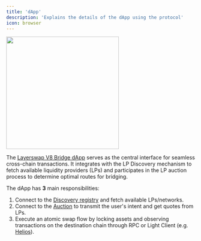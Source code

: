 ```yaml
---
title: 'dApp'
description: 'Explains the details of the dApp using the protocol'
icon: browser
---
```


<Frame caption="Layerswap V8 Bridging Interface">
    <img width="300" noZoom src="/images/dApp.png" />
</Frame>


The [Layerswap V8 Bridge dApp](https://layerswap.io/v8) serves as the central interface for seamless cross-chain transactions. It integrates with the LP Discovery mechanism to fetch available liquidity providers (LPs) and participates in the LP auction process to determine optimal routes for bridging.

The dApp has **3** main responsibilities:

1. Connect to the [Discovery registry](/protocol/discovery) and fetch available LPs/networks.
2. Connect to the [Auction](/protocol/auction) to transmit the user's intent and get quotes from LPs.
3. Execute an atomic swap flow by locking assets and observing transactions on the destination chain through RPC or Light Client (e.g. [Helios](https://github.com/a16z/helios)).
